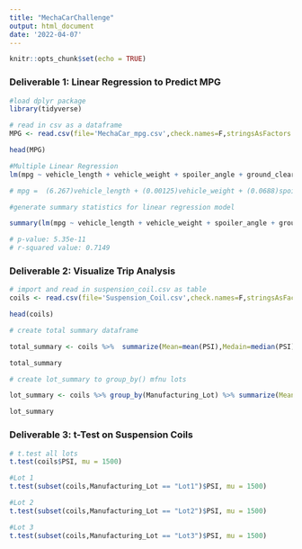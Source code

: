 ```yaml
---
title: "MechaCarChallenge"
output: html_document
date: '2022-04-07'
---
```


```r
knitr::opts_chunk$set(echo = TRUE)
```

### Deliverable 1: Linear Regression to Predict MPG ###
```r
#load dplyr package
library(tidyverse)
```
```r
# read in csv as a dataframe
MPG <- read.csv(file='MechaCar_mpg.csv',check.names=F,stringsAsFactors = F)

head(MPG)
```

```r
#Multiple Linear Regression
lm(mpg ~ vehicle_length + vehicle_weight + spoiler_angle + ground_clearance + AWD,data=MPG) 
```
```r
# mpg =  (6.267)vehicle_length + (0.00125)vehicle_weight + (0.0688)spoiler_angle + (3.546)ground_clearance + (-3.411)AWD - 104.0
```

```r
#generate summary statistics for linear regression model

summary(lm(mpg ~ vehicle_length + vehicle_weight + spoiler_angle + ground_clearance + AWD,data=MPG))
```
```r
# p-value: 5.35e-11
# r-squared value: 0.7149
```

### Deliverable 2: Visualize Trip Analysis ###

```r
# import and read in suspension_coil.csv as table
coils <- read.csv(file='Suspension_Coil.csv',check.names=F,stringsAsFactors = F)

head(coils)
```

```r
# create total summary dataframe

total_summary <- coils %>%  summarize(Mean=mean(PSI),Medain=median(PSI),Variance = var(PSI), SD = sd(PSI),  .groups = 'keep')

total_summary
```

```r
# create lot_summary to group_by() mfnu lots

lot_summary <- coils %>% group_by(Manufacturing_Lot) %>% summarize(Mean=mean(PSI),Medain=median(PSI),Variance = var(PSI), SD = sd(PSI),  .groups = 'keep')

lot_summary
```

### Deliverable 3: t-Test on Suspension Coils ###
```r
# t.test all lots 
t.test(coils$PSI, mu = 1500)
```

```r
#Lot 1
t.test(subset(coils,Manufacturing_Lot == "Lot1")$PSI, mu = 1500)
```

```r
#Lot 2
t.test(subset(coils,Manufacturing_Lot == "Lot2")$PSI, mu = 1500)
```

```r
#Lot 3
t.test(subset(coils,Manufacturing_Lot == "Lot3")$PSI, mu = 1500)
```

